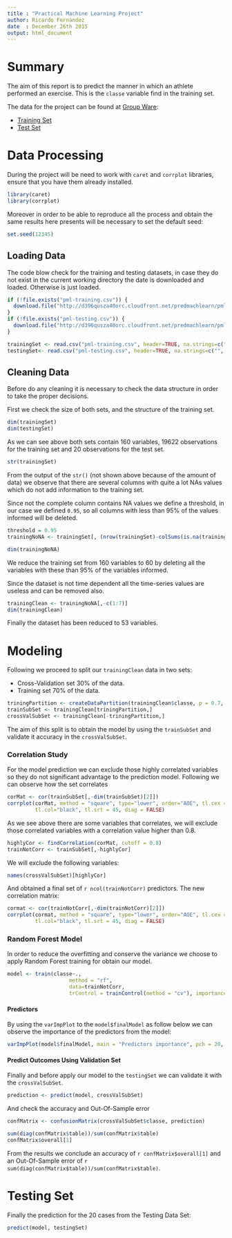 ```yaml
---
title : "Practical Machine Learning Project"
author: Ricardo Fernandez
date  : December 26th 2015
output: html_document
---
```


# Summary
The aim of this report is to predict the manner in which an athlete performed an
exercise. This is the `classe` variable find in the training set. 

The data for the project can be found at [Group Ware](http://groupware.les.inf.puc-rio.br/har):

* [Training Set](http://d396qusza40orc.cloudfront.net/predmachlearn/pml-training.csv)
* [Test Set](http://d396qusza40orc.cloudfront.net/predmachlearn/pml-testing.csv)

# Data Processing

During the project will be need to work with `caret` and `corrplot` libraries, 
ensure that you have them already installed.
```r
library(caret)
library(corrplot)
```

Moreover in order to be able to reproduce all the process and obtain the same
results here presents will be necessary to set the default seed:
```r
set.seed(12345)
```

## Loading Data
The code blow check for the training and testing datasets, in case they do not
exist in the current working directory the date is downloaded and loaded. Otherwise 
is just loaded.
```r
if (!file.exists("pml-training.csv")) {
  download.file("http://d396qusza40orc.cloudfront.net/predmachlearn/pml-training.csv")
}
if (!file.exists("pml-testing.csv")) {
  download.file("http://d396qusza40orc.cloudfront.net/predmachlearn/pml-testing.csv")
}

trainingSet <- read.csv("pml-training.csv", header=TRUE, na.strings=c("", "NA", "NULL"))
testingSet<- read.csv("pml-testing.csv", header=TRUE, na.strings=c("", "NA", "NULL"))
```

## Cleaning Data
Before do any cleaning it is necessary to check the data structure in order to
take the proper decisions.

First we check the size of both sets, and the structure of the training set.

```r
dim(trainingSet)
dim(testingSet)
```

As we can see above both sets contain 160 variables, 19622 observations for
the training set and 20 observations for the test set.
```r
str(trainingSet)
```

From the output of the `str()` (not shown above because of the amount of data) we
observe that there are several columns with quite a lot NAs values which do not 
add information to the training set.

Since not the complete column contains NA values we define a threshold, in our case
we defined `0.95`, so all columns with less than 95% of the values informed will
be deleted.
```r
threshold = 0.95
trainingNoNA <- trainingSet[, (nrow(trainingSet)-colSums(is.na(trainingSet)))/nrow(trainingSet) > threshold]

dim(trainingNoNA)
```

We reduce the training set from 160 variables to 60 by deleting all the variables
with these than 95% of the variables informed.

Since the dataset is not time dependent all the time-series values are useless and can be
removed also.

```r
trainingClean <- trainingNoNA[,-c(1:7)]
dim(trainingClean)
```

Finally the dataset has been reduced to 53 variables.

# Modeling

Following we proceed to split our `trainingClean` data in two sets:

* Cross-Validation set 30% of the data.
* Training set 70% of the data.

```r
triningPartition <- createDataPartition(trainingClean$classe, p = 0.7, list=FALSE)
trainSubSet <- trainingClean[triningPartition,]
crossValSubSet <- trainingClean[-triningPartition,]
```

The aim of this split is to obtain the model by using the `trainSubSet` and 
validate it accuracy in the `crossValSubSet`.

### Correlation Study

For the model prediction we can exclude those highly correlated variables so they
do not significant advantage to the prediction model. Following we can observe how
the set correlates

```r
corMat <- cor(trainSubSet[,-dim(trainSubSet)[2]])
corrplot(corMat, method = "square", type="lower", order="AOE", tl.cex = 0.7, 
         tl.col="black", tl.srt = 45, diag = FALSE)
```

As we see above there are some variables that correlates, we will exclude those
correlated variables with a correlation value higher than 0.8.
```r
highlyCor <- findCorrelation(corMat, cutoff = 0.8)
trainNotCorr <- trainSubSet[,-highlyCor]
```

We will exclude the following variables:
```r
names(crossValSubSet)[highlyCor]
```

And obtained a final set of `r ncol(trainNotCorr)` predictors. The new correlation
matrix:

```r
cormat <- cor(trainNotCorr[,-dim(trainNotCorr)[2]])
corrplot(cormat, method = "square", type="lower", order="AOE", tl.cex = 0.7, 
         tl.col="black", tl.srt = 45, diag = FALSE)
```

### Random Forest Model

In order to reduce the overfitting and conserve the variance we choose to apply
Random Forest training for obtain our model.
```r
model <- train(classe~., 
                    method = "rf", 
                    data=trainNotCorr, 
                    trControl = trainControl(method = "cv"), importance=TRUE)
```

#### Predictors
By using the `varImpPlot` to the `model$finalModel` as follow below we can observe
the importance of the predictors from the model:

```r
varImpPlot(model$finalModel, main = "Predictors importance", pch = 20, cex = 0.8)
```

#### Predict Outcomes Using Validation Set
Finally and before apply our model to the `testingSet` we can validate it with
the `crossValSubSet`.
```r
prediction <- predict(model, crossValSubSet)
```

And check the accuracy and Out-Of-Sample error
```r
confMatrix <- confusionMatrix(crossValSubSet$classe, prediction)

sum(diag(confMatrix$table))/sum(confMatrix$table)
confMatrix$overall[1]
```

From the results we conclude an accuracy of `r confMatrix$overall[1]` and an Out-Of-Sample error
of `r sum(diag(confMatrix$table))/sum(confMatrix$table)`.

# Testing Set

Finally the prediction for the 20 cases from the Testing Data Set:
```r
predict(model, testingSet)
```
